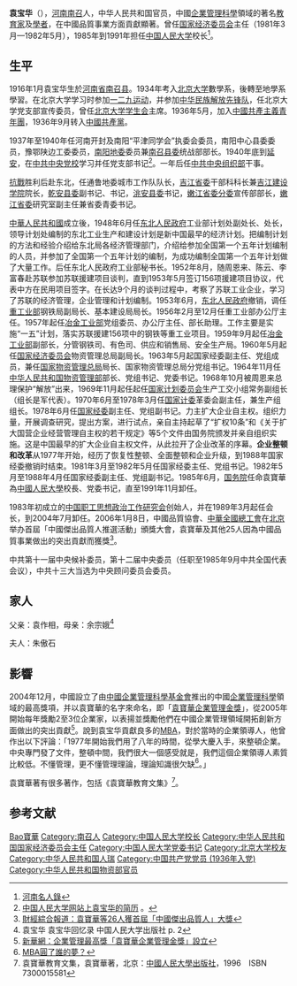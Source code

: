 {{Infobox Biography
|subject_name   = 袁寶華 
|image_name     = 
|image_size     = 
|image_caption  =  
|birth_date  = {{birth date|1916|01|13}}
|death_date  = {{death date and age|2019|05|09|1916|01|13}}
|place_of_birth = {{CHN-1912}}[[河南省_(中華民國)|河南省]][[南召縣|南召縣]]
|death_place = {{PRC}}[[北京市|北京市]]
|party = {{CCP}}
|nationality = {{PRC}}
|occupation     = 中共部级官员
}}

'''袁宝华'''（{{bd|1916年|1月13日|2019年|5月9日|catIdx=Yuan袁}}），[[河南|河南]][[南召县|南召]]人，中华人民共和国官员，中國[[管理學|企業管理科學]]領域的著名[[教育家|教育家]]及[[學者|學者]]，在中國品質事業方面貢獻顯著。曾任[[国家经济委员会|国家经济委员会]]主任（1981年3月—1982年5月），1985年到1991年担任[[中国人民大学|中国人民大学]]校长<ref>[http://www.2008red.com/member_pic_142/files/zydz518/html/article_7534_1.shtml 河南名人錄]{{dead link|date=2018年4月 |bot=InternetArchiveBot |fix-attempted=yes }}</ref>。

== 生平 ==
1916年1月袁宝华生於[[河南省|河南省]][[南召县|南召县]]。1934年考入[[北京大学|北京大学]]數學系，後轉至地學系學習。在北京大学学习时参加[[一二九运动|一二九运动]]，并参加[[中华民族解放先锋队|中华民族解放先锋队]]，任北京大学党支部宣传委员，曾任[[北京大学学生会|北京大学学生会]]主席。1936年5月，加入[[中國共產主義青年團|中國共產主義青年團]]，1936年9月转入[[中國共產黨|中國共產黨]]。

1937年至1940年任河南开封及南阳“平津同学会”执委会委员，南阳中心县委委员，豫鄂陕边工委委员，[[南阳地区|南阳地委]]委员兼[[南召县|南召县委]]统战部部长。1940年底到[[延安|延安]]，在[[中共中央党校|中共中央党校]]学习并任党支部书记<ref>[http://www.ruc.edu.cn/030929/article/04-02/7287.htm 中国人民大学网站上袁宝华的简历] {{Wayback|url=http://www.ruc.edu.cn/030929/article/04-02/7287.htm |date=20070610094707 }}。</ref>。一年后任[[中共中央组织部|中共中央组织部]]干事。

[[抗戰|抗戰]]胜利后赴东北，任通鲁地委城市工作队队长，[[吉江省|吉江省委]]干部科科长兼[[吉江建设学院|吉江建设学院]]院长，[[乾安县|乾安县委]]副书记、书记，[[洮安縣|洮安县委]]书记，[[嫩江省_(解放区)|嫩江省委分委]]宣传部部长，[[嫩江省_(解放区)|嫩江省委]]研究室副主任兼省委青委书记。

[[中華人民共和國|中華人民共和國]]成立後，1948年6月任[[东北人民政府|东北人民政府]]工业部计划处副处长、处长，领导计划处编制的东北工业生产和建设计划是新中国最早的经济计划。把编制计划的方法和经验介绍给东北局各经济管理部门，介绍给参加全国第一个五年计划编制的人员，并参加了全国第一个五年计划的编制，为成功编制全国第一个五年计划做了大量工作。后任东北人民政府工业部秘书长。1952年8月，随周恩来、陈云、李富春赴苏联参加苏联援建项目谈判，直到1953年5月签订156项援建项目协议，代表中方在民用项目签字。在长达9个月的谈判过程中，考察了苏联工业企业，学习了苏联的经济管理，企业管理和计划编制。1953年6月，[[东北人民政府|东北人民政府]]撤销，调任[[重工业部|重工业部]]钢铁局副局长、基本建设局局长。1956年2月至12月任重工业部办公厅主任。1957年起任[[冶金工业部|冶金工业部]]党组委员、办公厅主任、部长助理。工作主要是实施“一五”计划，落实苏联援建156项中的钢铁等重工业项目。1959年9月起任[[冶金工业部|冶金工业部]]副部长，分管钢铁司、有色司、供应和销售局、安全生产局。1960年5月起任[[国家经济委员会|国家经济委员会]]物资管理总局副局长。1963年5月起国家经委副主任、党组成员，兼任[[国家物资管理总局|国家物资管理总局]]局长、国家物资管理总局分党组书记。1964年11月任[[中华人民共和国物资管理部|中华人民共和国物资管理部]]部长、党组书记、党委书记。1968年10月被周恩来总理保护“解放”出来，1969年11月起任起任[[中华人民共和国国家计划委员会|国家计划委员会]]生产工交小组常务副组长（组长是军代表）。1970年6月至1978年3月任[[中华人民共和国国家计划委员会|国家计委]]革委会副主任，兼生产组组长。1978年6月任[[国家经委|国家经委]]副主任、党组副书记。力主扩大企业自主权。组织力量，开展调查研究，提出方案，进行试点，亲自主持起草了“扩权10条”和《关于扩大国营企业经营管理自主权的若干规定》等5个文件由国务院颁发并亲自组织实施。这是中国最早的扩大企业自主权文件，从此拉开了企业改革的序幕。'''企业整顿和改革'''从1977年开始，经历了恢复性整顿、全面整顿和企业升级，到1988年国家经委撤销时结束。1981年3月至1982年5月任国家经委主任、党组书记。1982年5月至1988年4月任国家经委副主任、党组副书记。1985年6月，[[中华人民共和国国务院|国务院]]任命袁寶華為[[中國人民大學|中國人民大學]]校長、党委书记，直至1991年11月卸任。

1983年初成立的[[中国职工思想政治工作研究会|中国职工思想政治工作研究会]]创始人，并在1989年3月起任会长，到2004年7月卸任。2006年1月8日，中國品質協會、[[中華全國總工會|中華全國總工會]]在[[北京|北京]]举办首屆「中國傑出品質人推選活動」頒獎大會，袁寶華及其他25人因為中國品質事業做出的突出貢獻而獲獎<ref>[http://news.xinhuanet.com/fortune/2006-01/08/content_4024974.htm 財經綜合報道：袁寶華等26人獲首屆「中國傑出品質人」大獎]</ref>。

中共第十一届中央候补委员，第十二届中央委员（任职至1985年9月中共全国代表会议），中共十三大当选为中央顾问委员会委员。
==家人==

父亲：袁作相，母亲：余宗娥<ref>袁宝华 袁宝华回忆录 中国人民大学出版社 p. 2</ref>

夫人：朱傲石

== 影響 ==
2004年12月，中國設立了由[[中國企業管理科學基金會|中國企業管理科學基金會]]推出的中國[[管理學|企業管理科學]]領域的最高獎項，并以袁寶華的名字來命名，即「[[袁寶華企業管理金獎|袁寶華企業管理金獎]]」，從2005年開始每年獎勵2至3位企業家，以表揚並獎勵他們在中國企業管理領域開拓創新方面做出的突出貢獻<ref>[http://news.xinhuanet.com/fortune/2004-12/27/content_2386324.htm 新華網：企業管理最高獎「袁寶華企業管理金獎」設立]</ref>。說到袁宝华貢獻良多的[[企業管理碩士|MBA]]，對於當時的企業領導人，他曾作出以下評論：「1977年開始我們用了八年的時間，從學大慶入手，來整頓企業。中央專門發了文件，整頓中間，我們很大一個感受就是，我們這個企業領導人素質比較低。不懂管理，更不懂管理理論，理論知識很欠缺<ref>[http://big5.cctv.com/program/cbn/20050720/101872.shtml MBA圓了誰的夢？]{{dead link|date=2018年4月 |bot=InternetArchiveBot |fix-attempted=yes }}</ref>。」
 
袁寶華著有很多著作，包括《袁寶華教育文集》<ref>袁寶華教育文集，袁寶華著，北京：[[中國人民大學出版社|中國人民大學出版社]]，1996　ISBN 7300015581</ref>。

== 参考文献 ==
{{Reflist|2}}

{{start box}}
{{s-npo}}
{{s-new}}
{{s-title|中国企业联合会会长|1979年－1999年}}
{{s-after|[[陈锦华_(1929年)|陈锦华]]}}
{{s-edu}}
{{s-before|[[郭影秋|郭影秋]]}}
{{s-title|[[中国人民大学|中国人民大学]]校长|1985年－1991年}}
{{s-after|[[黃達_(經濟學家)|黄达]]}}
{{end box}}
{{国务院/3|部门首长}}
{{国务院/5|部门首长}}
{{中国人民大学|nocat}}

{{Authority control}}
{{DEFAULTSORT:Yuan袁宝华}}
[[Category:袁姓|Bao寶華]]
[[Category:南召人|Category:南召人]]
[[Category:中国人民大学校长|Category:中国人民大学校长]]
[[Category:中华人民共和国国家经济委员会主任|Category:中华人民共和国国家经济委员会主任]]
[[Category:中国人民大学党委书记|Category:中国人民大学党委书记]]
[[Category:北京大学校友|Category:北京大学校友]]
[[Category:中华人民共和国人瑞|Category:中华人民共和国人瑞]]
[[Category:中国共产党党员_(1936年入党)|Category:中国共产党党员 (1936年入党)]]
[[Category:中华人民共和国物资部官员|Category:中华人民共和国物资部官员]]